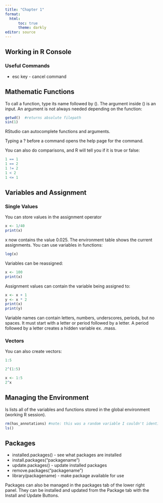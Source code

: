 ```yaml
---
title: "Chapter 1"
format: 
  html:
      toc: true
      theme: darkly
editor: source
---
```


## Working in R Console
### Useful Commands
* esc key - cancel command

## Mathematic Functions
To call a function, type its name followed by (). The argument inside () is an input.  An argument is not always needed depending on the function:

```R
getwd()  #returns absolute filepath
sin(1)
```

RStudio can autocomplete functions and arguments.

Typing a ? before a command opens the help page for the command.

You can also do comparisons, and R will tell you if it is true or false:
```R
1 == 1
1 == 2
1 != 2
1 < 2
1 <= 1
```

## Variables and Assignment

### Single Values
You can store values in the assignment operator
```R
x <- 1/40
print(x)
```

x now contains the value 0.025. The environment table shows the current assignments. You can use variables in functions:

```R
log(x)
```

Variables can be reassigned:

```R
x <- 100
print(x)
```

Assignment values can contain the variable being assigned to:

```R
x <- x + 1
y <- x * 2
print(x)
print(y)
```

Variable names can contain letters, numbers, underscores, periods, but no spaces. It must start with a letter or period followed by a letter. A period followed by a letter creates a hidden variable ex. .mass.

### Vectors
You can also create vectors:

```R
1:5

2^(1:5)

x <- 1:5
2^x
```

## Managing the Environment

ls lists all  of the variables and functions stored in the global environment (working R session).

```R
rm(has_annotations) #note: this was a random variable I couldn't identify
ls()
```

## Packages

* installed.packages() - see what packages are installed
* install.packages("packagename")
* update.packages() - update installed packages
* remove.packages("packagename")
* library(packagename) - make package available for use

Packages can also be managed in the packages tab of the lower right panel. They can be installed and updated from the Package tab with the Install and Update Buttons.
